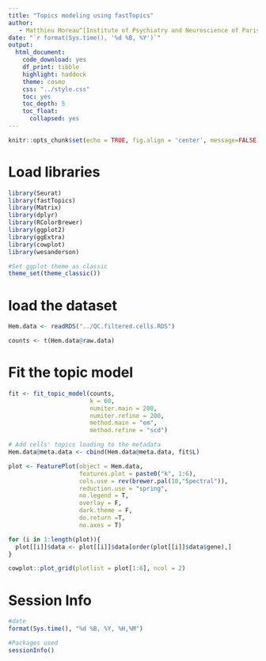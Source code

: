 ```yaml
---
title: "Topics modeling using fastTopics"
author:
   - Matthieu Moreau^[Institute of Psychiatry and Neuroscience of Paris, INSERM U1266, 75014, Paris, France, matthieu.moreau@inserm.fr] [![](https://orcid.org/sites/default/files/images/orcid_16x16.png)](https://orcid.org/0000-0002-2592-2373)
date: "`r format(Sys.time(), '%d %B, %Y')`"
output: 
  html_document: 
    code_download: yes
    df_print: tibble
    highlight: haddock
    theme: cosmo
    css: "../style.css"
    toc: yes
    toc_depth: 5
    toc_float:
      collapsed: yes
---
```


```r
knitr::opts_chunk$set(echo = TRUE, fig.align = 'center', message=FALSE, warning=FALSE)
```

# Load libraries

```r
library(Seurat)
library(fastTopics)
library(Matrix)
library(dplyr)
library(RColorBrewer)
library(ggplot2)
library(ggExtra)
library(cowplot)
library(wesanderson)

#Set ggplot theme as classic
theme_set(theme_classic())
```

# load the dataset

```r
Hem.data <- readRDS("../QC.filtered.cells.RDS")

counts <- t(Hem.data@raw.data)
```

# Fit the topic model

```r
fit <- fit_topic_model(counts,
                       k = 60,
                       numiter.main = 200,
                       numiter.refine = 200,
                       method.main = "em",
                       method.refine = "scd")
```
```r
# Add cells' topics loading to the metadata
Hem.data@meta.data <- cbind(Hem.data@meta.data, fit$L)
```


```r
plot <- FeaturePlot(object = Hem.data,
                    features.plot = paste0("k", 1:6),
                    cols.use = rev(brewer.pal(10,"Spectral")),
                    reduction.use = "spring",
                    no.legend = T,
                    overlay = F,
                    dark.theme = F,
                    do.return =T,
                    no.axes = T)

for (i in 1:length(plot)){
  plot[[i]]$data <- plot[[i]]$data[order(plot[[i]]$data$gene),]
}
```

```r
cowplot::plot_grid(plotlist = plot[1:6], ncol = 2)
```

# Session Info

```r
#date
format(Sys.time(), "%d %B, %Y, %H,%M")

#Packages used
sessionInfo()
```
